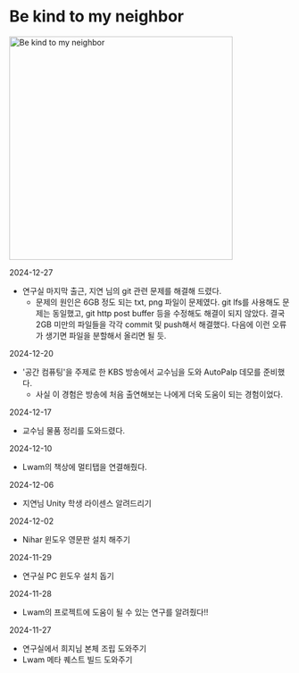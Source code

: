 # Be kind to my neighbor

<Image
  src="/images/neighbor/sharing.webp"
  alt="Be kind to my neighbor"
  width="400"
  height="400"
/>

2024-12-27

- 연구실 마지막 출근, 지연 님의 git 관련 문제를 해결해 드렸다.
  - 문제의 원인은 6GB 정도 되는 txt, png 파일이 문제였다. git lfs를 사용해도 문제는 동일했고, git http post buffer 등을 수정해도 해결이 되지 않았다. 결국 2GB 미만의 파일들을 각각 commit 및 push해서 해결했다. 다음에 이런 오류가 생기면 파일을 분할해서 올리면 될 듯.

2024-12-20

- '공간 컴퓨팅'을 주제로 한 KBS 방송에서 교수님을 도와 AutoPalp 데모를 준비했다.
  - 사실 이 경험은 방송에 처음 출연해보는 나에게 더욱 도움이 되는 경험이었다.

2024-12-17

- 교수님 물품 정리를 도와드렸다.

2024-12-10

- Lwam의 책상에 멀티탭을 연결해줬다.

2024-12-06

- 지연님 Unity 학생 라이센스 알려드리기

2024-12-02

- Nihar 윈도우 영문판 설치 해주기

2024-11-29

- 연구실 PC 윈도우 설치 돕기

2024-11-28

- Lwam의 프로젝트에 도움이 될 수 있는 연구를 알려줬다!!

2024-11-27

- 연구실에서 희지님 본체 조립 도와주기
- Lwam 메타 퀘스트 빌드 도와주기
